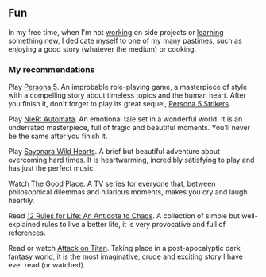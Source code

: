## Fun

In my free time, when I'm not [working](/work) on side projects or
[learning](/education) something new, I dedicate myself to one of my many
pastimes, such as enjoying a good story (whatever the medium) or cooking.

### My recommendations

Play [Persona 5][p5]. An improbable role-playing game, a masterpiece of style
with a compelling story about timeless topics and the human heart. After you
finish it, don't forget to play its great sequel, [Persona 5 Strikers][p5s].

Play [NieR: Automata][automata]. An emotional tale set in a wonderful world.
It is an underrated masterpiece, full of tragic and beautiful moments. You'll
never be the same after you finish it.

Play [Sayonara Wild Hearts][sayonara]. A brief but beautiful adventure about
overcoming hard times. It is heartwarming, incredibly satisfying to play and
has just the perfect music.

Watch [The Good Place][the_good_place]. A TV series for everyone that, between
philosophical dilemmas and hilarious moments, makes you cry and laugh heartily.

Read [12 Rules for Life: An Antidote to Chaos][12_rules]. A collection of simple
but well-explained rules to live a better life, it is very provocative and
full of references.

Read or watch [Attack on Titan][aot]. Taking place in a post-apocalyptic dark
fantasy world, it is the most imaginative, crude and exciting story I have ever
read (or watched).

[p5]: https://www.youtube.com/watch?v=QnDzJ9KzuV4
[p5s]: https://www.youtube.com/watch?v=KH0-THtNjTE
[automata]: https://www.youtube.com/watch?v=wJxNhJ8fjFk
[sayonara]: https://www.youtube.com/watch?v=F-RyxYcxSQ4
[the_good_place]: https://www.youtube.com/watch?v=2AWeLR-EKAg
[12_rules]: https://www.jordanbpeterson.com/12-rules-for-life/
[aot]: https://www.youtube.com/watch?v=MGRm4IzK1SQ
